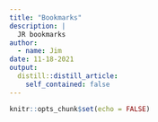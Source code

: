 ```yaml
---
title: "Bookmarks"
description: |
  JR bookmarks
author:
  - name: Jim
date: 11-18-2021
output:
  distill::distill_article:
    self_contained: false
---
```



```r
knitr::opts_chunk$set(echo = FALSE)
```





